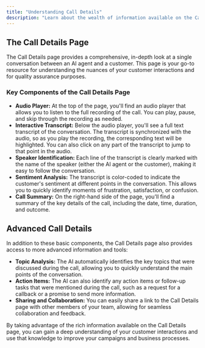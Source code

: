 ```yaml
---
title: "Understanding Call Details"
description: "Learn about the wealth of information available on the Call Details page in the CommVoice platform."
---
```


## The Call Details Page

The Call Details page provides a comprehensive, in-depth look at a single conversation between an AI agent and a customer. This page is your go-to resource for understanding the nuances of your customer interactions and for quality assurance purposes.

### Key Components of the Call Details Page

*   **Audio Player:**  At the top of the page, you'll find an audio player that allows you to listen to the full recording of the call. You can play, pause, and skip through the recording as needed.
*   **Interactive Transcript:**  Below the audio player, you'll see a full text transcript of the conversation. The transcript is synchronized with the audio, so as you play the recording, the corresponding text will be highlighted. You can also click on any part of the transcript to jump to that point in the audio.
*   **Speaker Identification:**  Each line of the transcript is clearly marked with the name of the speaker (either the AI agent or the customer), making it easy to follow the conversation.
*   **Sentiment Analysis:**  The transcript is color-coded to indicate the customer's sentiment at different points in the conversation. This allows you to quickly identify moments of frustration, satisfaction, or confusion.
*   **Call Summary:**  On the right-hand side of the page, you'll find a summary of the key details of the call, including the date, time, duration, and outcome.

## Advanced Call Details

In addition to these basic components, the Call Details page also provides access to more advanced information and tools:

*   **Topic Analysis:**  The AI automatically identifies the key topics that were discussed during the call, allowing you to quickly understand the main points of the conversation.
*   **Action Items:**  The AI can also identify any action items or follow-up tasks that were mentioned during the call, such as a request for a callback or a promise to send more information.
*   **Sharing and Collaboration:**  You can easily share a link to the Call Details page with other members of your team, allowing for seamless collaboration and feedback.

By taking advantage of the rich information available on the Call Details page, you can gain a deep understanding of your customer interactions and use that knowledge to improve your campaigns and business processes. 